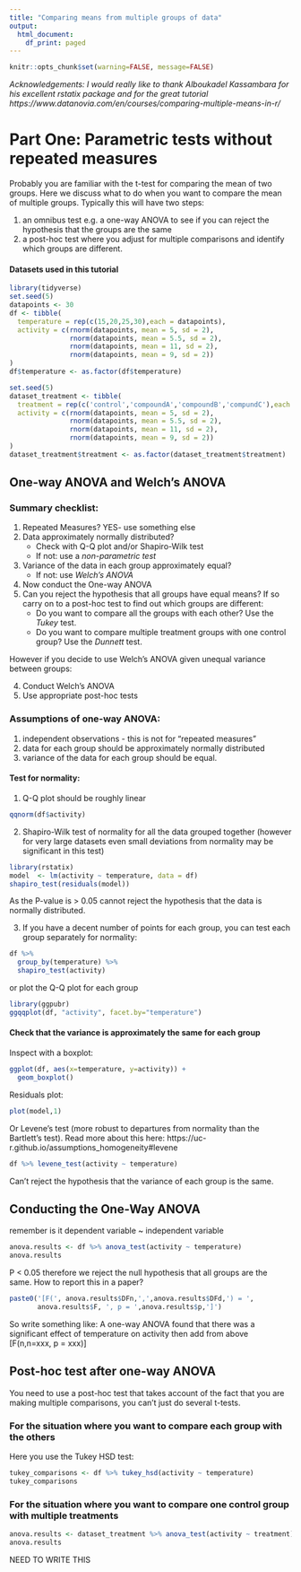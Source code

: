 ```yaml
---
title: "Comparing means from multiple groups of data"
output:
  html_document:
    df_print: paged
---
```


```r
knitr::opts_chunk$set(warning=FALSE, message=FALSE)
```
_Acknowledgements: I would really like to thank Alboukadel Kassambara for his excellent rstatix package and for the great tutorial https://www.datanovia.com/en/courses/comparing-multiple-means-in-r/ _

# Part One: Parametric tests without repeated measures

Probably you are familiar with the t-test for comparing the mean of two groups. Here we discuss what to do when you want to compare the mean of multiple groups. Typically this will have two steps:  

1. an omnibus test e.g. a one-way ANOVA to see if you can reject the hypothesis that the groups are the same
2. a post-hoc test where you adjust for multiple comparisons and identify which groups are different.

#### Datasets used in this tutorial
```r
library(tidyverse)
set.seed(5)
datapoints <- 30
df <- tibble(
  temperature = rep(c(15,20,25,30),each = datapoints),
  activity = c(rnorm(datapoints, mean = 5, sd = 2), 
               rnorm(datapoints, mean = 5.5, sd = 2),
               rnorm(datapoints, mean = 11, sd = 2),
               rnorm(datapoints, mean = 9, sd = 2))
)
df$temperature <- as.factor(df$temperature)

set.seed(5)
dataset_treatment <- tibble(
  treatment = rep(c('control','compoundA','compoundB','compundC'),each = datapoints),
  activity = c(rnorm(datapoints, mean = 5, sd = 2), 
               rnorm(datapoints, mean = 5.5, sd = 2),
               rnorm(datapoints, mean = 11, sd = 2),
               rnorm(datapoints, mean = 9, sd = 2))
)
dataset_treatment$treatment <- as.factor(dataset_treatment$treatment)


```


## One-way ANOVA and Welch's ANOVA

### Summary checklist:

1. Repeated Measures? YES- use something else
2. Data approximately normally distributed?  
    - Check with Q-Q plot and/or Shapiro-Wilk test
    - If not: use a _non-parametric test_
3. Variance of the data in each group approximately equal?
    - If not: use _Welch’s ANOVA_ 
4. Now conduct the One-way ANOVA
5. Can you reject the hypothesis that all groups have equal means? If so carry on to a post-hoc test to find out which groups are different:
    - Do you want to compare all the groups with each other? Use the _Tukey_ test.
    - Do you want to compare multiple treatment groups with one control group? Use the _Dunnett_ test.

However if you decide to use Welch's ANOVA given unequal variance between groups:

4. Conduct Welch's ANOVA
5. Use appropriate post-hoc tests


### Assumptions of one-way ANOVA:

1. independent observations - this is not for "repeated measures" 
2. data for each group should be approximately normally distributed
3. variance of the data for each group should be equal.


#### Test for normality:

1. Q-Q plot should be roughly linear
```r
qqnorm(df$activity)
```

2. Shapiro-Wilk test of normality for all the data grouped together (however for very large datasets even small deviations from normality may be significant in this test)
```r
library(rstatix)
model  <- lm(activity ~ temperature, data = df)
shapiro_test(residuals(model))
```
As the P-value is > 0.05 cannot reject the hypothesis that the data is normally distributed.

3. If you have a decent number of points for each group, you can test each group separately for normality:
```r
df %>%
  group_by(temperature) %>%
  shapiro_test(activity)
```
or plot the Q-Q plot for each group
```r
library(ggpubr)
ggqqplot(df, "activity", facet.by="temperature")
```

#### Check that the variance is approximately the same for each group

Inspect with a boxplot:
```r
ggplot(df, aes(x=temperature, y=activity)) +
  geom_boxplot()
```


Residuals plot: 
```r
plot(model,1)
```

Or Levene's test (more robust to departures from normality than the Bartlett’s test). 
Read more about this here: https://uc-r.github.io/assumptions_homogeneity#levene

```r
df %>% levene_test(activity ~ temperature)
```
Can't reject the hypothesis that the variance of each group is the same.

## Conducting the One-Way ANOVA
remember is it dependent variable ~ independent variable
```r
anova.results <- df %>% anova_test(activity ~ temperature)
anova.results
```
P < 0.05 therefore we reject the null hypothesis that all groups are the same.
How to report this in a paper? 
```r
paste0('[F(', anova.results$DFn,',',anova.results$DFd,') = ',
       anova.results$F, ', p = ',anova.results$p,']')
```
So write something like: A one-way ANOVA found that there was a significant effect of temperature on activity then add from above [F(n,n=xxx, p = xxx)] 

## Post-hoc test after one-way ANOVA
You need to use a post-hoc test that takes account of the fact that you are making multiple comparisons, you can't just do several t-tests.

### For the situation where you want to compare each group with the others
Here you use the Tukey HSD test:
```r
tukey_comparisons <- df %>% tukey_hsd(activity ~ temperature)
tukey_comparisons
```

### For the situation where you want to compare one control group with multiple treatments
```r
anova.results <- dataset_treatment %>% anova_test(activity ~ treatment)
anova.results
```
NEED TO WRITE THIS


